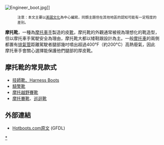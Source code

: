 [[File:Engineer_boot.jpg|thumb]]]]

:<small>注意：本文主要以[[美國文化|美國文化]]為中心編寫，同類主題但在其他地區的認知可能有一定程度的差別。</small>
'''摩托靴'''，一種為[[摩托車手|摩托車手]]製造的皮[[靴|靴]]，摩托靴的外觀通常被視為理想化的靴造型，但以摩托車手駕駛安全為理由，摩托靴大都以矮鞋跟設計為主。一般[[摩托車|摩托車]]的兩側都置有[[排氣管|排氣管]]距離駕駛者腿部幾吋噴出超過400°F（約200°C）高熱廢氣，因此摩托車手會關心選擇能保護他們腿部的厚皮靴。

== 摩托靴的常見款式 ==
* [[技師靴|技師靴、Harness Boots]]
* [[騎警靴|騎警靴]]
* [[摩托越野賽靴|摩托越野賽靴]]
* [[摩托賽靴|摩托賽靴]]、[[巡迴靴|巡迴靴]]

== 外部連結 ==
* [http://www.hotboots.com/bootinfo/biker.html Hotboots.com原文] {{Wayback|url=http://www.hotboots.com/bootinfo/biker.html |date=20190617083150 }} (GFDL)
{{足部穿着}}
{{Authority control}}
{{DEFAULTSORT:moto}}
[[category:摩托靴|*]]